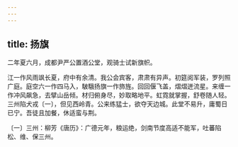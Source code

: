 ```yaml
---
---
---
```

title: 扬旗
---



二年夏六月，成都尹严公置酒公堂，观骑士试新旗帜。


江一作风雨飒长夏，府中有余清。我公会宾客，肃肃有异声。初筵阅军装，罗列照广庭。庭空六一作四马入，駊騀扬旗一作斾旌。回回偃飞盖，熠熠迸流星。来缠一作冲风飙急，去擘山岳倾。材归俯身尽，妙取略地平。虹霓就掌握，舒卷随人轻。三州陷犬戎〔一〕，但见西岭青。公来练猛士，欲夺天边城。此堂不易升，庸蜀日已宁。吾徒且加餐，休适蛮与荆。

〔一〕三州：柳芳《唐历》：广德元年，粮运绝，剑南节度高适不能军，吐蕃陷松、维、保三州。
